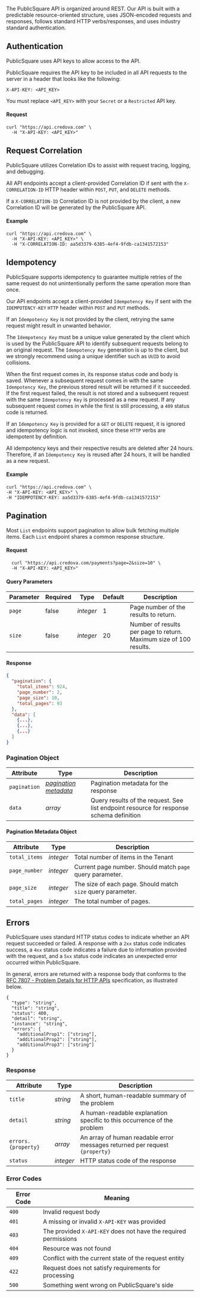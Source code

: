 
<Intro
  title="API Reference"
  caption="API endpoints to manage the full lifecycle of your PublicSquare integration."
/>

The PublicSquare API is organized around REST. Our API is built with a predictable resource-oriented structure, uses JSON-encoded requests and responses, follows standard HTTP verbs/responses, and uses industry standard authentication.

## Authentication

PublicSquare uses API keys to allow access to the API.

PublicSquare requires the API key to be included in all API requests to the server in a header that looks like the following:

`X-API-KEY: <API_KEY>`

<Alert>You must replace <code>&lt;API_KEY></code> with your `Secret` or a `Restricted` API key.</Alert>

#### Request

```shell showLineNumbers
curl "https://api.credova.com" \
  -H "X-API-KEY: <API_KEY>"
```

## Request Correlation

PublicSquare utilizes Correlation IDs to assist with request tracing, logging, and debugging.

All API endpoints accept a client-provided Correlation ID if sent with the `X-CORRELATION-ID` HTTP header within `POST`, `PUT`, and `DELETE` methods.

If a `X-CORRELATION-ID` Correlation ID is not provided by the client, a new Correlation ID will be generated by the PublicSquare API.

#### Example

```shell showLineNumbers
curl "https://api.credova.com" \
  -H "X-API-KEY: <API_KEY>" \
  -H "X-CORRELATION-ID: aa5d3379-6385-4ef4-9fdb-ca1341572153"
```

## Idempotency

PublicSquare supports idempotency to guarantee multiple retries of the same request do not
unintentionally perform the same operation more than once.

Our API endpoints accept a client-provided `Idempotency Key` if sent with the `IDEMPOTENCY-KEY` `HTTP` header within `POST` and `PUT` methods.

If an `Idempotency Key` is not provided by the client, retrying the same request might result in unwanted behavior.

The `Idempotency Key` must be a unique value generated by the client which is used by the PublicSquare
API to identify subsequent requests belong to an original request. The `Idempotency Key` generation is up to the
client, but we strongly recommend using a unique identifier such as `UUID` to avoid collisions.

When the first request comes in, its response status code and body is saved. Whenever a subsequent
request comes in with the same `Idempotency Key`, the previous stored result will be returned if it
succeeded. If the first request failed, the result is not stored and a subsequent request with the
same `Idempotency Key` is processed as a new request. If any subsequent request comes in while
the first is still processing, a `409` status code is returned.

If an `Idempotency Key` is provided for a `GET` or `DELETE` request, it is ignored and idempotency logic
is not invoked, since these `HTTP` verbs are idempotent by definition.

All idempotency keys and their respective results are deleted after 24 hours. Therefore, if an
`Idempotency Key` is reused after 24 hours, it will be handled as a new request.

#### Example

```shell showLineNumbers
curl "https://api.credova.com" \
-H "X-API-KEY: <API_KEY>" \
-H "IDEMPOTENCY-KEY: aa5d3379-6385-4ef4-9fdb-ca1341572153"
```

## Pagination

Most `List` endpoints support pagination to allow bulk fetching multiple items. Each `List` endpoint shares a common response structure.

#### Request

```shell showLineNumbers
  curl "https://api.credova.com/payments?page=2&size=10" \
  -H "X-API-KEY: <API_KEY>"
```

#### Query Parameters

| Parameter | Required | Type      | Default | Description                                                        |
| --------- | -------- | --------- | ------- | ------------------------------------------------------------------ |
| `page`    | false    | _integer_ | 1       | Page number of the results to return.                              |
| `size`    | false    | _integer_ | 20      | Number of results per page to return. Maximum size of 100 results. |

#### Response

```json showLineNumbers
{
  "pagination": {
    "total_items": 924,
    "page_number": 2,
    "page_size": 10,
    "total_pages": 93
  },
  "data": [
    {...},
    {...},
    {...}
  ]
}
```

### Pagination Object

| Attribute    | Type                                                               | Description                                                                             |
| ------------ | ------------------------------------------------------------------ | --------------------------------------------------------------------------------------- |
| `pagination` | _[pagination metadata](#pagination-metadata-object)_               | Pagination metadata for the response                                                    |
| `data`       | _array_                                                            | Query results of the request. See list endpoint resource for response schema definition |

#### Pagination Metadata Object

| Attribute     | Type      | Description                                                 |
| ------------- | --------- | ----------------------------------------------------------- |
| `total_items` | _integer_ | Total number of items in the Tenant                         |
| `page_number` | _integer_ | Current page number. Should match `page` query parameter.   |
| `page_size`   | _integer_ | The size of each page. Should match `size` query parameter. |
| `total_pages` | _integer_ | The total number of pages.                                  |

## Errors

PublicSquare uses standard HTTP status codes to indicate whether an API request succeeded or failed.
A response with a `2xx` status code indicates success, a `4xx` status code indicates a failure due to information provided with the request,
and a `5xx` status code indicates an unexpected error occurred within PublicSquare.

In general, errors are returned with a response body that conforms to the
[RFC 7807 - Problem Details for HTTP APIs](https://datatracker.ietf.org/doc/html/rfc7807) specification, as illustrated below.

```shell showLineNumbers
{
  "type": "string",
  "title": "string",
  "status": 400,
  "detail": "string",
  "instance": "string",
  "errors": {
    "additionalProp1": ["string"],
    "additionalProp2": ["string"],
    "additionalProp3": ["string"]
  }
}
```

### Response

| Attribute           | Type      | Description                                                                 |
|---------------------|-----------|-----------------------------------------------------------------------------|
| `title`             | _string_  | A short, human-readable summary of the problem                              |
| `detail`            | _string_  | A human-readable explanation specific to this occurrence of the problem     |
| `errors.{property}` | _array_   | An array of human readable error messages returned per request `{property}` |
| `status`            | _integer_ | HTTP status code of the response                                            |

### Error Codes

| Error Code | Meaning                                                          |
|------------|------------------------------------------------------------------|
| `400`      | Invalid request body                                             |
| `401`      | A missing or invalid `X-API-KEY` was provided                    |
| `403`      | The provided `X-API-KEY` does not have the required permissions  |
| `404`      | Resource was not found                                           |
| `409`      | Conflict with the current state of the request entity            |
| `422`      | Request does not satisfy requirements for processing             |
| `500`      | Something went wrong on PublicSquare's side                      |
